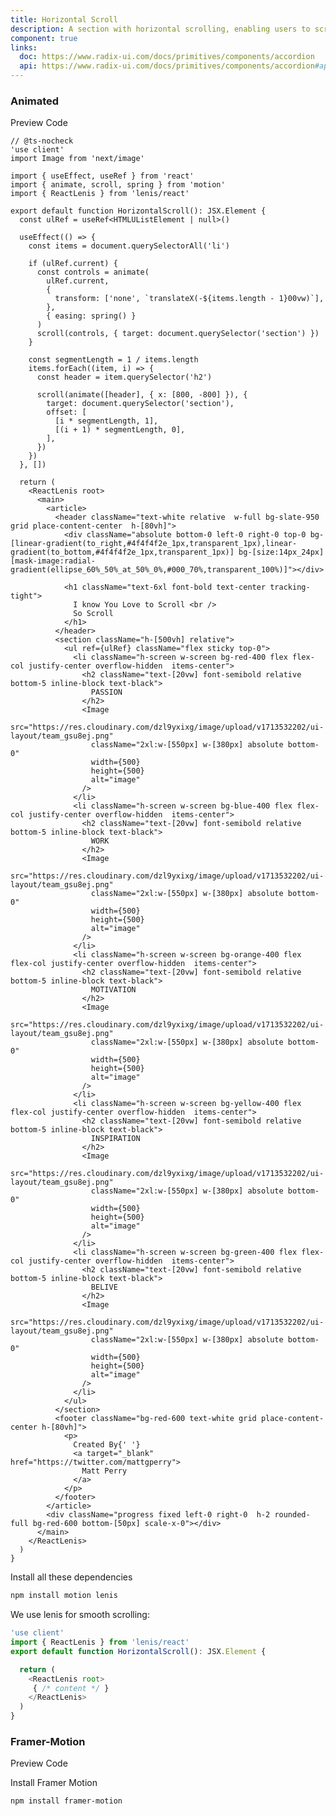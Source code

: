 ```yaml
---
title: Horizontal Scroll
description: A section with horizontal scrolling, enabling users to scroll through content or images within that section
component: true
links:
  doc: https://www.radix-ui.com/docs/primitives/components/accordion
  api: https://www.radix-ui.com/docs/primitives/components/accordion#api-reference
---
```


### Animated

<Tabs defaultValue="preview" className="w-full relative">
  <TabsList>
    <TabsTrigger value="preview">Preview</TabsTrigger>
    <TabsTrigger value="codesnippet">Code</TabsTrigger>
  </TabsList>
  <TabsContent value="preview">
    <IframeLinkPreviewComponent weblink="horizontal-scrolling-section" category="scrolling" />
  </TabsContent>
  <TabsContent value="codesnippet">
    <CodeWrapper>

```tsx {23,28,32-38}
// @ts-nocheck
'use client'
import Image from 'next/image'

import { useEffect, useRef } from 'react'
import { animate, scroll, spring } from 'motion'
import { ReactLenis } from 'lenis/react'

export default function HorizontalScroll(): JSX.Element {
  const ulRef = useRef<HTMLUListElement | null>()

  useEffect(() => {
    const items = document.querySelectorAll('li')

    if (ulRef.current) {
      const controls = animate(
        ulRef.current,
        {
          transform: ['none', `translateX(-${items.length - 1}00vw)`],
        },
        { easing: spring() }
      )
      scroll(controls, { target: document.querySelector('section') })
    }

    const segmentLength = 1 / items.length
    items.forEach((item, i) => {
      const header = item.querySelector('h2')

      scroll(animate([header], { x: [800, -800] }), {
        target: document.querySelector('section'),
        offset: [
          [i * segmentLength, 1],
          [(i + 1) * segmentLength, 0],
        ],
      })
    })
  }, [])

  return (
    <ReactLenis root>
      <main>
        <article>
          <header className="text-white relative  w-full bg-slate-950  grid place-content-center  h-[80vh]">
            <div className="absolute bottom-0 left-0 right-0 top-0 bg-[linear-gradient(to_right,#4f4f4f2e_1px,transparent_1px),linear-gradient(to_bottom,#4f4f4f2e_1px,transparent_1px)] bg-[size:14px_24px] [mask-image:radial-gradient(ellipse_60%_50%_at_50%_0%,#000_70%,transparent_100%)]"></div>

            <h1 className="text-6xl font-bold text-center tracking-tight">
              I know You Love to Scroll <br />
              So Scroll
            </h1>
          </header>
          <section className="h-[500vh] relative">
            <ul ref={ulRef} className="flex sticky top-0">
              <li className="h-screen w-screen bg-red-400 flex flex-col justify-center overflow-hidden  items-center">
                <h2 className="text-[20vw] font-semibold relative bottom-5 inline-block text-black">
                  PASSION
                </h2>
                <Image
                  src="https://res.cloudinary.com/dzl9yxixg/image/upload/v1713532202/ui-layout/team_gsu8ej.png"
                  className="2xl:w-[550px] w-[380px] absolute bottom-0"
                  width={500}
                  height={500}
                  alt="image"
                />
              </li>
              <li className="h-screen w-screen bg-blue-400 flex flex-col justify-center overflow-hidden  items-center">
                <h2 className="text-[20vw] font-semibold relative bottom-5 inline-block text-black">
                  WORK
                </h2>
                <Image
                  src="https://res.cloudinary.com/dzl9yxixg/image/upload/v1713532202/ui-layout/team_gsu8ej.png"
                  className="2xl:w-[550px] w-[380px] absolute bottom-0"
                  width={500}
                  height={500}
                  alt="image"
                />
              </li>
              <li className="h-screen w-screen bg-orange-400 flex flex-col justify-center overflow-hidden  items-center">
                <h2 className="text-[20vw] font-semibold relative bottom-5 inline-block text-black">
                  MOTIVATION
                </h2>
                <Image
                  src="https://res.cloudinary.com/dzl9yxixg/image/upload/v1713532202/ui-layout/team_gsu8ej.png"
                  className="2xl:w-[550px] w-[380px] absolute bottom-0"
                  width={500}
                  height={500}
                  alt="image"
                />
              </li>
              <li className="h-screen w-screen bg-yellow-400 flex flex-col justify-center overflow-hidden  items-center">
                <h2 className="text-[20vw] font-semibold relative bottom-5 inline-block text-black">
                  INSPIRATION
                </h2>
                <Image
                  src="https://res.cloudinary.com/dzl9yxixg/image/upload/v1713532202/ui-layout/team_gsu8ej.png"
                  className="2xl:w-[550px] w-[380px] absolute bottom-0"
                  width={500}
                  height={500}
                  alt="image"
                />
              </li>
              <li className="h-screen w-screen bg-green-400 flex flex-col justify-center overflow-hidden  items-center">
                <h2 className="text-[20vw] font-semibold relative bottom-5 inline-block text-black">
                  BELIVE
                </h2>
                <Image
                  src="https://res.cloudinary.com/dzl9yxixg/image/upload/v1713532202/ui-layout/team_gsu8ej.png"
                  className="2xl:w-[550px] w-[380px] absolute bottom-0"
                  width={500}
                  height={500}
                  alt="image"
                />
              </li>
            </ul>
          </section>
          <footer className="bg-red-600 text-white grid place-content-center h-[80vh]">
            <p>
              Created By{' '}
              <a target="_blank" href="https://twitter.com/mattgperry">
                Matt Perry
              </a>
            </p>
          </footer>
        </article>
        <div className="progress fixed left-0 right-0  h-2 rounded-full bg-red-600 bottom-[50px] scale-x-0"></div>
      </main>
    </ReactLenis>
  )
}
```

Install all these dependencies

```bash
npm install motion lenis
```

We use lenis for smooth scrolling:

```ts
'use client'
import { ReactLenis } from 'lenis/react'
export default function HorizontalScroll(): JSX.Element {

  return (
    <ReactLenis root>
     { /* content */ }
    </ReactLenis>
  )
}
```

  </CodeWrapper>
  </TabsContent>
</Tabs>

### Framer-Motion

<Tabs defaultValue="preview" className="w-full relative">
  <TabsList>
    <TabsTrigger value="preview">Preview</TabsTrigger>
    <TabsTrigger value="codesnippet">Code</TabsTrigger>
  </TabsList>
  <TabsContent value="preview">
    <IframeLinkPreviewComponent weblink="horizontal-card-scrolling" category="scrolling" />
  </TabsContent>
  <TabsContent value="codesnippet">
    <CodeWrapper noExpand={true}>
      <CodePreview name="horizontalScroll" category="carousel" />

Install Framer Motion

```bash
npm install framer-motion
```

  </CodeWrapper>
  </TabsContent>
</Tabs>
